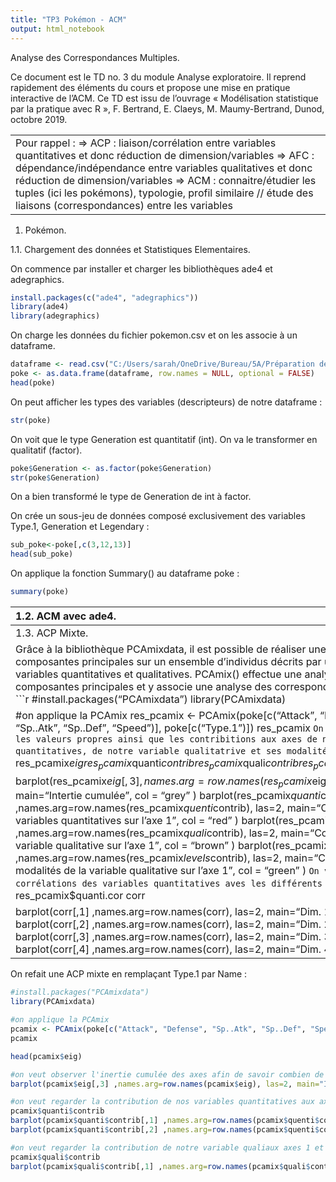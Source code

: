 ---
title: "TP3 Pokémon - ACM"
output: html_notebook
---

Analyse des Correspondances Multiples.

Ce document est le TD no. 3 du module Analyse exploratoire. Il reprend rapidement des éléments du cours et propose une mise en pratique interactive de l’ACM.
Ce TD est issu de l’ouvrage « Modélisation statistique par la pratique avec R », F. Bertrand, E. Claeys, M. Maumy-Bertrand, Dunod, octobre 2019.

------------------------------------------------------------------------------------------------------------------------------------------------
Pour rappel :
=> ACP : liaison/corrélation entre variables quantitatives et donc réduction de dimension/variables
=> AFC : dépendance/indépendance entre variables qualitatives et donc réduction de dimension/variables
=> ACM : connaitre/étudier les tuples (ici les pokémons), typologie, profil similaire // étude des liaisons (correspondances) entre les variables

------------------------------------------------------------------------------------------------------------------------------------------------

1. Pokémon.

1.1. Chargement des données et Statistiques Elementaires.

On commence par installer et charger les bibliothèques ade4 et adegraphics.
```{r}
install.packages(c("ade4", "adegraphics"))
library(ade4)
library(adegraphics)
```

On charge les données du fichier pokemon.csv et on les associe à un dataframe.
```{r}
dataframe <- read.csv("C:/Users/sarah/OneDrive/Bureau/5A/Préparation de données/TP3/pokemon.csv", header = TRUE, sep = ",")
poke <- as.data.frame(dataframe, row.names = NULL, optional = FALSE)
head(poke)
```
On peut afficher les types des variables (descripteurs) de notre dataframe :
```{r}
str(poke)
```
On voit que le type Generation est quantitatif (int). On va le transformer en qualitatif (factor).
```{r}
poke$Generation <- as.factor(poke$Generation)
str(poke$Generation)
```
On a bien transformé le type de Generation de int à factor. 

On crée un sous-jeu de données composé exclusivement des variables Type.1, Generation et Legendary :
```{r}
sub_poke<-poke[,c(3,12,13)]
head(sub_poke)
```
On applique la fonction Summary() au dataframe poke :
```{r}
summary(poke)
```
-----------------------------------------------------------------------------------------------------------------------------------------------
1.2. ACM avec ade4.

Pour appliquer la fonction dudi.acm(), il faut que toutes les variables soient des factors. On va donc transformer Type.1 et Legendary de chr à factor puis appliquer la fonction :

```{r}
sub_poke$Type.1 <- as.factor(sub_poke$Type.1)
sub_poke$Legendary <- as.factor(sub_poke$Legendary)
str(sub_poke)
res_acm_poke<-dudi.acm(sub_poke,scannf=FALSE)
res_acm_poke
```
Sans même afficher quoique ce soit, on voit que l'on a 23 valeurs propres :
```{r}
res_acm_poke$eig
length(res_acm_poke$eig)
```
On peut afficher ces valeurs propres comme suit :
```{r}
install.packages("factoextra")
library(ade4)
library(adegraphics)
library(factoextra)

get_eig(res_acm_poke)
fviz_eig(res_acm_poke, choice = c("variance", "eigenvalue"), geom = c("bar", "line"), barfill = "steelblue", barcolor = "steelblue", linecolor = "black", ncp = 23, addlabels = FALSE)

```
```{r}
res_acm_poke$eig
inertia.dudi(res_acm_poke)
sum(res_acm_poke$eig)
```
L’inertie totale est de 7.67 et l’axe 1 en explique 0,47 soit 6.23 %. L’inertie projetée cumulée nous indique que les deux premiers axes expliquent à eux seuls 11.9 % des variations observées dans notre échantillon.
Pour comprendre la signification des différents axes, il importe d’identifier quelles sont les variables/ modalités qui contribuent le plus à chaque axe.

En gardant les six premiers facteurs, on conserve moins de 50% de l’inertie totale (31.8% ici à Dim.6).
En pratique ce résultat est relativement courant.
```{r}
library(ade4)
library(adegraphics)
str(sub_poke) #permet de visualiser les différentes modalités (levels) des variables qualitatives (chr transformé en factor)
score(res_acm_poke,xax=1)

```
On veut afficher et interpréter les rapports de corrélation pour le premier et le deuxième
axe (en utilisant la liste de l’objet res_acm_poke).
```{r}
res_acm_poke #on a un certain nombre de variables disponibles (dont eig utilisé précédemment pour l'intertie cumulée)
res_acm_poke$cr #rapport de corrélation entre les variables et les axes

var <- get_mca(res_acm_poke, "var") #on extrait les résultats pour les modalités des variables
var
var$contrib #contributions des modalités des variables sur les axes 1 et 2

```
On remarque que les variables ayant les plus contribués aux axes 1 et 2 sont, par ordre d'importance : (en regardant les rapports de corrélations res_acm_poke$cr)
- Axe 1 : Type.1, Legendary, Generation
- Axe 2 : Type.1, Generation, Legendary

Pour l’interprétation des axes, se concentrer sur les variables les plus structurantes, c’est-à-dire dont le rapport de corrélation est le plus proche de 1.

On peut mieux observer ces corrélations ainsi :
```{r}
barplot(res_acm_poke$cr[,1] ,names.arg=row.names(res_acm_poke$cr), las=2, main="Dim. 1", col = "red" )
barplot(res_acm_poke$cr[,2] ,names.arg=row.names(res_acm_poke$cr), las=2, main="Dim. 2", col = "green" )
```


Lorsqu'on veut plus de détail et voir quelles sont les modalités qui contribuent le plus à chaque axe, on peur regarder un cercle de corrélation ou bien directement nos données brutes avec l'élément "contrib" de "get_mca()".
```{r}
s.corcircle(res_acm_poke$co, 1, 2, clabel = 0.2) #acm$co si l’on souhaite représenter les modalités ou acm$li si l’on souhaite représenter les individus.
```
On peut aussi utiliser fviz_mca_var de factoextra pour une meilleure visibilité :
```{r}
fviz_mca_var(res_acm_poke, repel = TRUE)

```
on peut également voir la contributions des modalités de cette manière sur les axes 1 et 2:
```{r}
fviz_contrib(res_acm_poke, choice = "var", axes = 1)
fviz_contrib(res_acm_poke, choice = "var", axes = 2)
```
Ainsi, les modalités des 3 facteurs qui décrivent au mieux les axes sont :
- Axe 1 : Legendary.True, Type.1.Dragon et Generation.1
- Axe 2 : Generation.6, Type.1.Fairy et Type.1.Ghost


Maintenant, on crée notre tableau de contingence afin d'y appliquer la fonction assocstats() qui effectue un Khi² afin de mesurer l'indépendance des variables qualitatives (Type.1 et Generation) lorsque Legendary est à False et à True :
```{r}
#install.packages("vcd")
library(vcd)

tab_cont = table(sub_poke)
tab_cont

assocstats(tab_cont)
```
Si on fixe un seuil de significativité à 0.05, on a :
- H0 : p-value > 0.05 donc les variables sont indépendantes
- H1 : p-value < 0.05 donc les variables sont dépendantes

Pour Legendary = False, p-value = 1.1698e-07 < 0.05.
On rejette donc H0 au seuil de 5% et on accepte H1 : les variables Type.1 et Generation sont dépendantes lorsque Legendary = False.

Pour Legendary = True, p-value = 0.35017 > 0.05.
On rejette donc H1 au seuil de 5% et on accepte H0 : les variables Type.1 et Generation sont indépendantes lorsque Legendary = True.

Donc quand les pokémons sont non légendaires, le type et la génération sont dépendantes.

On veut afficher la matrice de corrélation entre les variables quantitatives Attack, Defense, Sp..Atk, Sp..Def et Speed.
Pour savoir si on peut bien utiliser Pearson, on devrait regarder si les variables suivent bien une loi normale...
Le Test de Spearman est plus efficace que Pearson dans ce cas car non-paramétrique, mais Pearson fait l'affaire également.
Attention, Pearson mesure une corrélation LINEAIRE. Si les variables ne sont pas corrélées linéairement, cela ne veut pas dire qu'elles n'ont pas une relation non linéaire entre elles.
```{r}
#install.packages("corrplot")
library(corrplot)

sous_poke<-poke[,c(7,8,9,10,11)]
matrice_corr = cor(sous_poke, method= "spearman")
matrice_corr
corrplot(matrice_corr, type="upper", order="hclust", tl.col="black", tl.srt=45)
```
En regardant la matrice de corrélation et le corrélogramme ci-dessus, on peut conclure que :
- Defense est fortement corrélé avec Sp..Def puis avec Attack
- Sp..Def est fortement corrélé avec 

```{r}
#on récupère le résultat de notre ACM
res_acm_poke

#représenter les modalités dans le plan factoriel : par défaut, les deux premiers axes sont représentés
s.label(res_acm_poke$co, clabel = 0.7, boxes = FALSE)

#on peut préciser les axes 3 et 4 par exemple :
#s.label(res_acm_poke, 3, 4, clabel = 0.7, boxes = FALSE)

#on veut afficher les individus
s.label(res_acm_poke$li, clabel = 0, pch = 17)
fviz_mca_ind(res_acm_poke, geom = "point", alpha.ind = .25)
fviz_mca_ind(res_acm_poke, geom = "point", alpha.ind = .25, habillage = sub_poke$Legendary, addEllipses = TRUE)
fviz_mca_ind(res_acm_poke, geom = "point", alpha.ind = .25, habillage = sub_poke$Type.1, addEllipses = TRUE)
```
On peut ainsi faire des rapprochements : les pokémons légendaires semblent être souvent des types Dragon, les types Fairy et Flying se démarquent du reste, le type Ghost semblent être proche de Generation 6...
-----------------------------------------------------------------------------------------------------------------------------------------------
1.3. ACP Mixte.

Grâce à la bibliothèque PCAmixdata, il est possible de réaliser une analyse en composantes principales sur un ensemble d’individus décrits par un mélange de variables quantitatives et qualitatives. PCAmix() effectue une analyse en composantes principales et y associe une analyse des correspondances multiples.
```{r}
#install.packages("PCAmixdata")
library(PCAmixdata)

#on applique la PCAmix
res_pcamix <- PCAmix(poke[c("Attack", "Defense", "Sp..Atk", "Sp..Def", "Speed")], poke[c("Type.1")])
res_pcamix
```
On peut observer les valeurs propres ainsi que les contribitions aux axes de nos variables quantitatives, de notre variable qualitatrive et ses modalités :
```{r}
res_pcamix$eig
res_pcamix$quanti$contrib
res_pcamix$quali$contrib
res_pcamix$levels$contrib


barplot(res_pcamix$eig[,3] ,names.arg=row.names(res_pcamix$eig), las=2, main="Intertie cumulée", col = "grey" )
barplot(res_pcamix$quanti$contrib[,1] ,names.arg=row.names(res_pcamix$quenti$contrib), las=2, main="Contribution des variables quantitatives sur l'axe 1", col = "red" )
barplot(res_pcamix$quali$contrib[,1] ,names.arg=row.names(res_pcamix$quali$contrib), las=2, main="Contribution de la variable qualitative sur l'axe 1", col = "brown" )
barplot(res_pcamix$levels$contrib[,1] ,names.arg=row.names(res_pcamix$levels$contrib), las=2, main="Contribution des modalités de la variable qualitative sur l'axe 1", col = "green" )
```
On veut les corrélations des variables quantitatives aves les différents axes :
```{r}
corr = res_pcamix$quanti.cor
corr

barplot(corr[,1] ,names.arg=row.names(corr), las=2, main="Dim. 1", col = "red" )
barplot(corr[,2] ,names.arg=row.names(corr), las=2, main="Dim. 2", col = "green" )
barplot(corr[,3] ,names.arg=row.names(corr), las=2, main="Dim. 3", col = "blue" )
barplot(corr[,4] ,names.arg=row.names(corr), las=2, main="Dim. 4", col = "pink" )
```
On souhaite maintenant afficher les coordonnées de la variable qualitative :
```{r}
res_pcamix$categ.coord
```
-----------------------------------------------------------------------------------------------------------------------------------------------

On refait une ACP mixte en remplaçant Type.1 par Name :
```{r}
#install.packages("PCAmixdata")
library(PCAmixdata)

#on applique la PCAmix
pcamix <- PCAmix(poke[c("Attack", "Defense", "Sp..Atk", "Sp..Def", "Speed")], poke[c("Name")])
pcamix

head(pcamix$eig)

#on veut observer l'inertie cumulée des axes afin de savoir combien de dimensions conserver : il y a trop de modalités pour Name donc mauvaise idée !
barplot(pcamix$eig[,3] ,names.arg=row.names(pcamix$eig), las=2, main="Intertie cumulée", col = "grey" )

#on veut regarder la contribution de nos variables quantitatives aux axes 1 et 2 
pcamix$quanti$contrib
barplot(pcamix$quanti$contrib[,1] ,names.arg=row.names(pcamix$quenti$contrib), las=2, main="Contribution des variables quantitatives sur l'axe 1", col = "red" )
barplot(pcamix$quanti$contrib[,2] ,names.arg=row.names(pcamix$quenti$contrib), las=2, main="Contribution des variables quantitatives sur l'axe 2", col = "red" )

#on veut regarder la contribution de notre variable qualiaux axes 1 et 2 
pcamix$quali$contrib
barplot(pcamix$quali$contrib[,1] ,names.arg=row.names(pcamix$quali$contrib), las=2, main="Contribution de la variable qualitative sur l'axe 1", col = "brown" )

```

